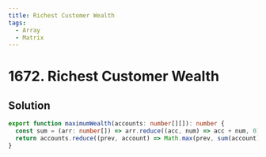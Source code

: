```yaml
---
title: Richest Customer Wealth
tags:
  - Array
  - Matrix
---
```


# 1672. Richest Customer Wealth

<Badges>
  <LevelBadge level="easy" />
  <TopicBadge name="Array" slug="array" />
  <TopicBadge name="Matrix" slug="matrix" />
</Badges>

## Solution

```typescript filename="solution.ts" copy
export function maximumWealth(accounts: number[][]): number {
  const sum = (arr: number[]) => arr.reduce((acc, num) => acc + num, 0);
  return accounts.reduce((prev, account) => Math.max(prev, sum(account)), 0);
}
```

<ProblemLink
  codingSite="leetcode"
  href="https://leetcode.com/problems/richest-customer-wealth"
  title="Richest Customer Wealth"
/>
